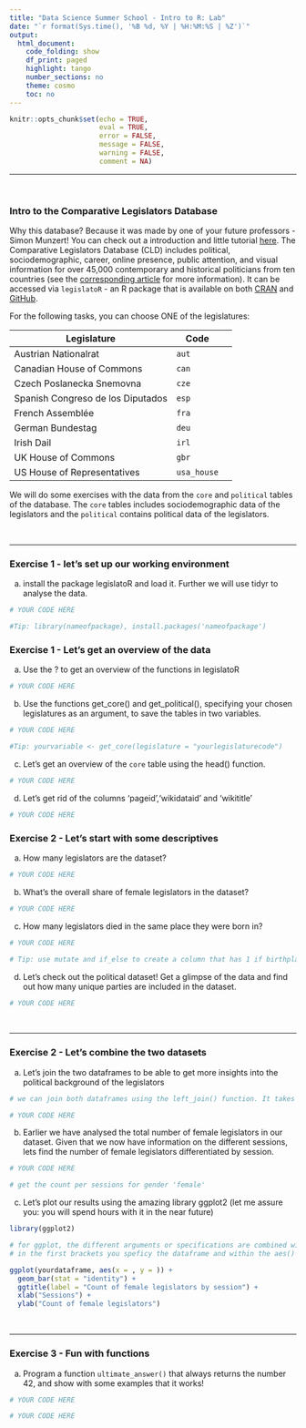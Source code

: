 ```yaml
---
title: "Data Science Summer School - Intro to R: Lab"
date: "`r format(Sys.time(), '%B %d, %Y | %H:%M:%S | %Z')`"
output:
  html_document:
    code_folding: show
    df_print: paged
    highlight: tango
    number_sections: no
    theme: cosmo
    toc: no
---
```

  
<style>
div.answer {background-color:#f3f0ff; border-radius: 5px; padding: 20px;}
</style>

```r
knitr::opts_chunk$set(echo = TRUE,
                      eval = TRUE,
                      error = FALSE,
                      message = FALSE,
                      warning = FALSE,
                      comment = NA)
```


***

<br>

### Intro to the Comparative Legislators Database

Why this database? Because it was made by one of your future professors - Simon Munzert! You can check out a introduction and little tutorial [here](https://cran.r-project.org/web/packages/legislatoR/vignettes/legislatoR.html). The Comparative Legislators Database (CLD) includes political, sociodemographic, career, online presence, public attention, and visual information for over 45,000 contemporary and historical politicians from ten countries (see the [corresponding article](https://www.cambridge.org/core/journals/british-journal-of-political-science/article/comparative-legislators-database/D28BB58A8B2C08C8593DB741F42C18B2) for more information). It can be accessed via `legislatoR` - an R package that is available on both [CRAN](https://cran.r-project.org/web/packages/legislatoR/index.html) and [GitHub](https://github.com/saschagobel/legislatoR).

For the following tasks, you can choose ONE of the legislatures:

| Legislature | Code |
|---------|-------|-------|
| Austrian Nationalrat | `aut` |
| Canadian House of Commons | `can` |
| Czech Poslanecka Snemovna | `cze` |
| Spanish Congreso de los Diputados | `esp` |
| French Assemblée | `fra` |
| German Bundestag | `deu` |
| Irish Dail | `irl` |
| UK House of Commons | `gbr` |
| US House of Representatives  | `usa_house` |

We will do some exercises with the data from the `core` and `political` tables of the database. The `core` tables includes sociodemographic data of the legislators and the `political` contains political data of the legislators.

<br>

***

### Exercise 1 - let's set up our working environment 

a) install the package legislatoR and load it. Further we will use tidyr to analyse the data.

```r
# YOUR CODE HERE

#Tip: library(nameofpackage), install.packages('nameofpackage')

```

### Exercise 1 - Let's get an overview of the data 

a) Use the ? to get an overview of the functions in legislatoR

```r
# YOUR CODE HERE

```

b) Use the functions get_core() and get_political(), specifying your chosen legislatures as an argument, to save the tables in two variables.

```r
# YOUR CODE HERE

#Tip: yourvariable <- get_core(legislature = "yourlegislaturecode")
```

c) Let's get an overview of the `core` table using the head() function.

```r
# YOUR CODE HERE


```

d) Let's get rid of the columns 'pageid','wikidataid' and 'wikititle'

```r
# YOUR CODE HERE

```

### Exercise 2 - Let's start with some descriptives

a) How many legislators are the dataset?

```r
# YOUR CODE HERE


```

b) What's the overall share of female legislators in the dataset?

```r
# YOUR CODE HERE


```

c) How many legislators died in the same place they were born in? 

```r
# YOUR CODE HERE

# Tip: use mutate and if_else to create a column that has 1 if birthplace and deathplace are the same and 0 otherwise

```

d) Let's check out the political dataset! Get a glimpse of the data and find out how many unique parties are included in the dataset.

```r
# YOUR CODE HERE

```

<br>

***

### Exercise 2 - Let's combine the two datasets

a) Let's join the two dataframes to be able to get more insights into the political background of the legislators

```r
# we can join both dataframes using the left_join() function. It takes 3 arguments: x = thefirstdataframe, y = theseconddataframe, by = "nameofthevariabletojoinby". In our case the variable "pageid" is the same in both datasets.

# YOUR CODE HERE

```

b) Earlier we have analysed the total number of female legislators in our dataset. Given that we now have information on the different sessions, lets find the number of female legislators differentiated by session.

```r
# YOUR CODE HERE

# get the count per sessions for gender 'female'

```

c) Let's plot our results using the amazing library ggplot2 (let me assure you: you will spend hours with it in the near future) 

```r
library(ggplot2)
```

```r
# for ggplot, the different arguments or specifications are combined with a +
# in the first brackets you speficy the dataframe and within the aes() the columns of your dataframe that should be plotted on the x and y axis

ggplot(yourdataframe, aes(x = , y = )) + 
  geom_bar(stat = "identity") +
  ggtitle(label = "Count of female legislators by session") +
  xlab("Sessions") + 
  ylab("Count of female legislators")

```

<br>

***

### Exercise 3 - Fun with functions 

a) Program a function `ultimate_answer()` that always returns the number 42, and show with some examples that it works!

```r
# YOUR CODE HERE


```


```r
# YOUR CODE HERE


```




